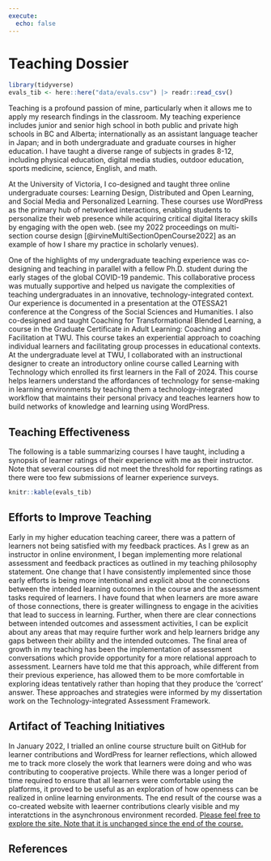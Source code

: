 ```yaml
---
execute:
  echo: false
---
```


# Teaching Dossier

```r
library(tidyverse)
evals_tib <- here::here("data/evals.csv") |> readr::read_csv()
```

Teaching is a profound passion of mine, particularly when it allows me to apply my research findings in the classroom. My teaching experience includes junior and senior high school in both public and private high schools in BC and Alberta; internationally as an assistant language teacher in Japan; and in both undergraduate and graduate courses in higher education. I have taught a diverse range of subjects in grades 8-12, including physical education, digital media studies, outdoor education, sports medicine, science, English, and math.

At the University of Victoria, I co-designed and taught three online undergraduate courses: Learning Design, Distributed and Open Learning, and Social Media and Personalized Learning. These courses use WordPress as the primary hub of networked interactions, enabling students to personalize their web presence while acquiring critical digital literacy skills by engaging with the open web. (see my 2022 proceedings on multi-section course design [@irvineMultiSectionOpenCourse2022] as an example of how I share my practice in scholarly venues).

One of the highlights of my undergraduate teaching experience was co-designing and teaching in parallel with a fellow Ph.D. student during the early stages of the global COVID-19 pandemic. This collaborative process was mutually supportive and helped us navigate the complexities of teaching undergraduates in an innovative, technology-integrated context. Our experience is documented in a presentation at the OTESSA21 conference at the Congress of the Social Sciences and Humanities. I also co-designed and taught Coaching for Transformational Blended Learning, a course in the Graduate Certificate in Adult Learning: Coaching and Facilitation at TWU. This course takes an experiential approach to coaching individual learners and facilitating group processes in educational contexts. At the undergraduate level at TWU, I collaborated with an instructional designer to create an introductory online course called Learning with Technology which enrolled its first learners in the Fall of 2024. This course helps learners understand the affordances of technology for sense-making in learning environments by teaching them a technology-integrated workflow that maintains their personal privacy and teaches learners how to build networks of knowledge and learning using WordPress.

## Teaching Effectiveness

The following is a table summarizing courses I have taught, including a synopsis of learner ratings of their experience with me as their instructor. Note that several courses did not meet the threshold for reporting ratings as there were too few submissions of learner experience surveys.

```r
knitr::kable(evals_tib)
```



## Efforts to Improve Teaching

Early in my higher education teaching career, there was a pattern of learners not being satisfied with my feedback practices. As I grew as an instructor in online environment, I began implementing more relational assessment and feedback practices as outlined in my teaching philosophy statement. One change that I have consistently implemented since those early efforts is being more intentional and explicit about the connections between the intended learning outcomes in the course and the assessment tasks required of learners. I have found that when learners are more aware of those connections, there is greater willingness to engage in the acivities that lead to success in learning. Further, when there are clear connections between intended outcomes and assessment activities, I can be explicit about any areas that may require further work and help learners bridge any gaps between their ability and the intended outcomes. The final area of growth in my teaching has been the implementation of assessment conversations which provide opportunity for a more relational approach to assessment. Learners have told me that this approach, while different from their previous experience, has allowed them to be more comfortable in exploring ideas tentatively rather than hoping that they produce the 'correct' answer. These approaches and strategies were informed by my dissertation work on the Technology-integrated Assessment Framework.

## Artifact of Teaching Initiatives

In January 2022, I trialled an online course structure built on GitHub for learner contributions and WordPress for learner reflections, which allowed me to track more closely the work that learners were doing and who was contributing to cooperative projects. While there was a longer period of time required to ensure that all learners were comfortable using the platforms, it proved to be useful as an exploration of how openness can be realized in online learning environments. The end result of the course was a co-created website with leaerner contributions clearly visible and my interatctions in the asynchronous environment recorded. [Please feel free to explore the site. Note that it is unchanged since the end of the course.](https://cmadland.github.io/edci338-202201)

## References

<!--



```r
freq_tbl_evals <- evals_tib |>
  dplyr::group_by(Term) |> 
  dplyr::summarise(
    frequency = n()
  )
freq_tbl_evals
```
```r
datawizard::describe_distribution(x = evals_tib,
  select = NULL,
  exclude = NULL,
  centrality = "mean",
  dispersion = TRUE,
  iqr = TRUE,
  range = TRUE,
  quartiles = FALSE,
  include_factors = FALSE,
  ci = NULL)
```
-->
